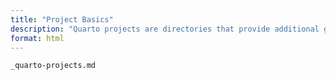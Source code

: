 ```yaml
---
title: "Project Basics"
description: "Quarto projects are directories that provide additional group functionality on top of individual documents within the project."
format: html
---
```


```.include
_quarto-projects.md
```
